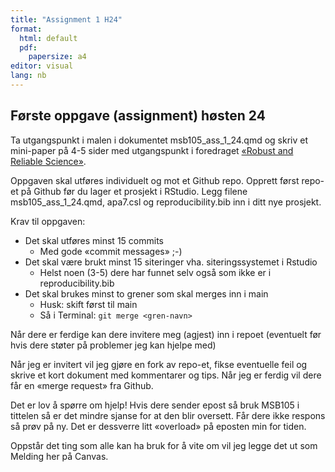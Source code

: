 ```yaml
---
title: "Assignment 1 H24"
format: 
  html: default
  pdf: 
    papersize: a4
editor: visual
lang: nb
---
```


## Første oppgave (assignment) høsten 24

Ta utgangspunkt i malen i dokumentet msb105_ass_1_24.qmd og skriv et mini-paper på 4-5 sider med utgangspunkt i foredraget [«Robust and Reliable Science»](https://msb105.netlify.app/introduction/reproducibility/rr-science_h24#/title-slide).

Oppgaven skal utføres individuelt og mot et Github repo.
Opprett først repo-et på Github før du lager et prosjekt i RStudio.
Legg filene msb105_ass_1_24.qmd, apa7.csl og reproducibility.bib inn i ditt nye prosjekt.

Krav til oppgaven:

-   Det skal utføres minst 15 commits
    -   Med gode «commit messages» ;-)
-   Det skal være brukt minst 15 siteringer vha. siteringssystemet i Rstudio
    -   Helst noen (3-5) dere har funnet selv også som ikke er i reproducibility.bib
-   Det skal brukes minst to grener som skal merges inn i main
    -   Husk: skift først til main
    -   Så i Terminal: `git merge <gren-navn>`

Når dere er ferdige kan dere invitere meg (agjest) inn i repoet (eventuelt før hvis dere støter på problemer jeg kan hjelpe med)

Når jeg er invitert vil jeg gjøre en fork av repo-et, fikse eventuelle feil og skrive et kort dokument med kommentarer og tips.
Når jeg er ferdig vil dere får en «merge request» fra Github.

Det er lov å spørre om hjelp!
Hvis dere sender epost så bruk MSB105 i tittelen så er det mindre sjanse for at den blir oversett.
Får dere ikke respons så prøv på ny.
Det er dessverre litt «overload» på eposten min for tiden.

Oppstår det ting som alle kan ha bruk for å vite om vil jeg legge det ut som Melding her på Canvas.

